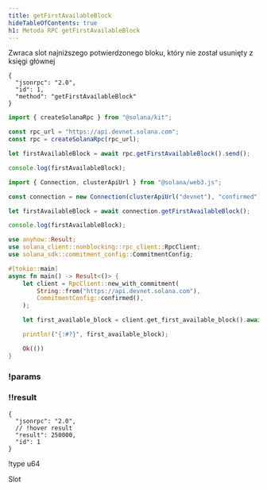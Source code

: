 ```yaml
---
title: getFirstAvailableBlock
hideTableOfContents: true
h1: Metoda RPC getFirstAvailableBlock
---
```


Zwraca slot najniższego potwierdzonego bloku, który nie został usunięty z księgi
głównej

<APIMethod>

```jsonc !!request curl
{
  "jsonrpc": "2.0",
  "id": 1,
  "method": "getFirstAvailableBlock"
}
```

```ts !!request title="Kit"
import { createSolanaRpc } from "@solana/kit";

const rpc_url = "https://api.devnet.solana.com";
const rpc = createSolanaRpc(rpc_url);

let firstAvailableBlock = await rpc.getFirstAvailableBlock().send();

console.log(firstAvailableBlock);
```

```ts !!request title="web3.js"
import { Connection, clusterApiUrl } from "@solana/web3.js";

const connection = new Connection(clusterApiUrl("devnet"), "confirmed");

let firstAvailableBlock = await connection.getFirstAvailableBlock();

console.log(firstAvailableBlock);
```

```rs !!request title="Rust"
use anyhow::Result;
use solana_client::nonblocking::rpc_client::RpcClient;
use solana_sdk::commitment_config::CommitmentConfig;

#[tokio::main]
async fn main() -> Result<()> {
    let client = RpcClient::new_with_commitment(
        String::from("https://api.devnet.solana.com"),
        CommitmentConfig::confirmed(),
    );

    let first_available_block = client.get_first_available_block().await?;

    println!("{:#?}", first_available_block);

    Ok(())
}
```

### !params

### !!result

```jsonc !response
{
  "jsonrpc": "2.0",
  // !hover result
  "result": 250000,
  "id": 1
}
```

!type u64

Slot

</APIMethod>
